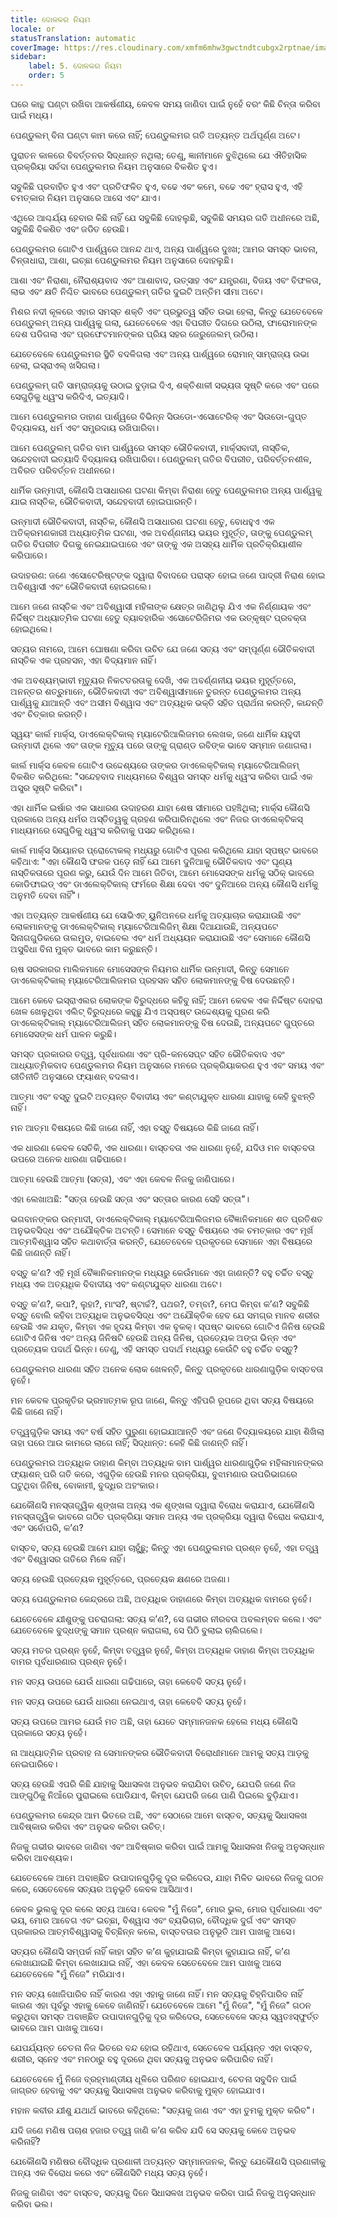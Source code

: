 ```yaml
---
title: ଦୋଳକର ନିୟମ
locale: or
statusTranslation: automatic
coverImage: https://res.cloudinary.com/xmfm6mhw3gwctndtcubgx2rptnae/image/upload/v1741354419/small_cover_la_gran_rebelion_28716e29d2.webp
sidebar:
    label: 5. ଦୋଳକର ନିୟମ
    order: 5
---
```

ଘରେ କାନ୍ଥ ଘଣ୍ଟା ରଖିବା ଆକର୍ଷଣୀୟ, କେବଳ ସମୟ ଜାଣିବା ପାଇଁ ନୁହେଁ ବରଂ କିଛି ଚିନ୍ତା କରିବା ପାଇଁ ମଧ୍ୟ।

ପେଣ୍ଡୁଲମ୍ ବିନା ଘଣ୍ଟା କାମ କରେ ନାହିଁ; ପେଣ୍ଡୁଲମର ଗତି ଅତ୍ୟନ୍ତ ଅର୍ଥପୂର୍ଣ୍ଣ ଅଟେ।

ପୁରାତନ କାଳରେ ବିବର୍ତ୍ତନର ସିଦ୍ଧାନ୍ତ ନଥିଲା; ତେଣୁ, ଜ୍ଞାନୀମାନେ ବୁଝିଥିଲେ ଯେ ଐତିହାସିକ ପ୍ରକ୍ରିୟା ସର୍ବଦା ପେଣ୍ଡୁଲମର ନିୟମ ଅନୁସାରେ ବିକଶିତ ହୁଏ।

ସବୁକିଛି ପ୍ରବାହିତ ହୁଏ ଏବଂ ପ୍ରତିଫଳିତ ହୁଏ, ବଢେ ଏବଂ କମେ, ବଢେ ଏବଂ ହ୍ରାସ ହୁଏ, ଏହି ଚମତ୍କାର ନିୟମ ଅନୁସାରେ ଆସେ ଏବଂ ଯାଏ।

ଏଥିରେ ଆଶ୍ଚର୍ଯ୍ୟ ହେବାର କିଛି ନାହିଁ ଯେ ସବୁକିଛି ଦୋହଲୁଛି, ସବୁକିଛି ସମୟର ଗତି ଅଧୀନରେ ଅଛି, ସବୁକିଛି ବିକଶିତ ଏବଂ ଜଡିତ ହେଉଛି।

ପେଣ୍ଡୁଲମର ଗୋଟିଏ ପାର୍ଶ୍ୱରେ ଆନନ୍ଦ ଥାଏ, ଅନ୍ୟ ପାର୍ଶ୍ୱରେ ଦୁଃଖ; ଆମର ସମସ୍ତ ଭାବନା, ଚିନ୍ତାଧାରା, ଆଶା, ଇଚ୍ଛା ପେଣ୍ଡୁଲମର ନିୟମ ଅନୁସାରେ ଦୋହଲୁଛି।

ଆଶା ଏବଂ ନିରାଶା, ନୈରାଶ୍ୟବାଦ ଏବଂ ଆଶାବାଦ, ଉତ୍ସାହ ଏବଂ ଯନ୍ତ୍ରଣା, ବିଜୟ ଏବଂ ବିଫଳତା, ଲାଭ ଏବଂ କ୍ଷତି ନିଶ୍ଚିତ ଭାବରେ ପେଣ୍ଡୁଲମ୍ ଗତିର ଦୁଇଟି ଅନ୍ତିମ ସୀମା ଅଟେ।

ମିଶର ନଦୀ କୂଳରେ ଏହାର ସମସ୍ତ ଶକ୍ତି ଏବଂ ପ୍ରଭୁତ୍ୱ ସହିତ ଉଭା ହେଲା, କିନ୍ତୁ ଯେତେବେଳେ ପେଣ୍ଡୁଲମ୍ ଅନ୍ୟ ପାର୍ଶ୍ୱକୁ ଗଲା, ଯେତେବେଳେ ଏହା ବିପରୀତ ଦିଗରେ ଉଠିଲା, ଫାରୋମାନଙ୍କ ଦେଶ ପଡିଗଲା ଏବଂ ପ୍ରଫେଟମାନଙ୍କର ପ୍ରିୟ ସହର ଜେରୁଜେଲମ୍ ଉଠିଲା।

ଯେତେବେଳେ ପେଣ୍ଡୁଲମର ସ୍ଥିତି ବଦଳିଗଲା ଏବଂ ଅନ୍ୟ ପାର୍ଶ୍ୱରେ ରୋମାନ୍ ସାମ୍ରାଜ୍ୟ ଉଭା ହେଲା, ଇସ୍ରାଏଲ୍ ଖସିଗଲା।

ପେଣ୍ଡୁଲମ୍ ଗତି ସାମ୍ରାଜ୍ୟକୁ ଉଠାଇ ବୁଡ଼ାଇ ଦିଏ, ଶକ୍ତିଶାଳୀ ସଭ୍ୟତା ସୃଷ୍ଟି କରେ ଏବଂ ପରେ ସେଗୁଡ଼ିକୁ ଧ୍ୱଂସ କରିଦିଏ, ଇତ୍ୟାଦି।

ଆମେ ପେଣ୍ଡୁଲମର ଡାହାଣ ପାର୍ଶ୍ୱରେ ବିଭିନ୍ନ ସିଉଡୋ-ଏସୋଟେରିକ୍ ଏବଂ ସିଉଡୋ-ଗୁପ୍ତ ବିଦ୍ୟାଳୟ, ଧର୍ମ ଏବଂ ସମ୍ପ୍ରଦାୟ ରଖିପାରିବା।

ଆମେ ପେଣ୍ଡୁଲମ୍ ଗତିର ବାମ ପାର୍ଶ୍ୱରେ ସମସ୍ତ ଭୌତିକବାଦୀ, ମାର୍କ୍ସବାଦୀ, ନାସ୍ତିକ, ସନ୍ଦେହବାଦୀ ଇତ୍ୟାଦି ବିଦ୍ୟାଳୟ ରଖିପାରିବା। ପେଣ୍ଡୁଲମ୍ ଗତିର ବିପରୀତ, ପରିବର୍ତ୍ତନଶୀଳ, ଅବିରତ ପରିବର୍ତ୍ତନ ଅଧୀନରେ।

ଧାର୍ମିକ ଉନ୍ମାଦୀ, କୌଣସି ଅସାଧାରଣ ଘଟଣା କିମ୍ବା ନିରାଶା ହେତୁ ପେଣ୍ଡୁଲମର ଅନ୍ୟ ପାର୍ଶ୍ୱକୁ ଯାଇ ନାସ୍ତିକ, ଭୌତିକବାଦୀ, ସନ୍ଦେହବାଦୀ ହୋଇପାରନ୍ତି।

ଉନ୍ମାଦୀ ଭୌତିକବାଦୀ, ନାସ୍ତିକ, କୌଣସି ଅସାଧାରଣ ଘଟଣା ହେତୁ, ବୋଧହୁଏ ଏକ ଅତିକ୍ରମଣକାରୀ ଅଧ୍ୟାତ୍ମିକ ଘଟଣା, ଏକ ଅବର୍ଣ୍ଣନୀୟ ଭୟର ମୁହୂର୍ତ୍ତ, ତାଙ୍କୁ ପେଣ୍ଡୁଲମ୍ ଗତିର ବିପରୀତ ଦିଗକୁ ନେଇଯାଇପାରେ ଏବଂ ତାଙ୍କୁ ଏକ ଅସହ୍ୟ ଧାର୍ମିକ ପ୍ରତିକ୍ରିୟାଶୀଳ କରିପାରେ।

ଉଦାହରଣ: ଜଣେ ଏସୋଟେରିଷ୍ଟଙ୍କ ଦ୍ୱାରା ବିବାଦରେ ପରାସ୍ତ ହୋଇ ଜଣେ ପାଦ୍ରୀ ନିରାଶ ହୋଇ ଅବିଶ୍ୱାସୀ ଏବଂ ଭୌତିକବାଦୀ ହୋଇଗଲେ।

ଆମେ ଜଣେ ନାସ୍ତିକ ଏବଂ ଅବିଶ୍ୱାସୀ ମହିଳାଙ୍କ କ୍ଷେତ୍ର ଜାଣିଥିଲୁ ଯିଏ ଏକ ନିର୍ଣ୍ଣାୟକ ଏବଂ ନିର୍ଦ୍ଦିଷ୍ଟ ଅଧ୍ୟାତ୍ମିକ ଘଟଣା ହେତୁ ବ୍ୟାବହାରିକ ଏସୋଟେରିଜିମର ଏକ ଉତ୍କୃଷ୍ଟ ପ୍ରବକ୍ତା ହୋଇଥିଲେ।

ସତ୍ୟର ନାମରେ, ଆମେ ଘୋଷଣା କରିବା ଉଚିତ ଯେ ଜଣେ ସତ୍ୟ ଏବଂ ସମ୍ପୂର୍ଣ୍ଣ ଭୌତିକବାଦୀ ନାସ୍ତିକ ଏକ ପ୍ରହସନ, ଏହା ବିଦ୍ୟମାନ ନାହିଁ।

ଏକ ଅବଶ୍ୟମ୍ଭାବୀ ମୃତ୍ୟୁର ନିକଟତରତାକୁ ଦେଖି, ଏକ ଅବର୍ଣ୍ଣନୀୟ ଭୟର ମୁହୂର୍ତ୍ତରେ, ଅନନ୍ତର ଶତ୍ରୁମାନେ, ଭୌତିକବାଦୀ ଏବଂ ଅବିଶ୍ୱାସୀମାନେ ତୁରନ୍ତ ପେଣ୍ଡୁଲମର ଅନ୍ୟ ପାର୍ଶ୍ୱକୁ ଯାଆନ୍ତି ଏବଂ ଅସୀମ ବିଶ୍ୱାସ ଏବଂ ଅତ୍ୟଧିକ ଭକ୍ତି ସହିତ ପ୍ରାର୍ଥନା କରନ୍ତି, କାନ୍ଦନ୍ତି ଏବଂ ଚିତ୍କାର କରନ୍ତି।

ସ୍ୱୟଂ କାର୍ଲ ମାର୍କ୍ସ, ଡାଏଲେକ୍ଟିକାଲ୍ ମ୍ୟାଟେରିଆଲିଜମର ଲେଖକ, ଜଣେ ଧାର୍ମିକ ୟହୁଦୀ ଉନ୍ମାଦୀ ଥିଲେ ଏବଂ ତାଙ୍କ ମୃତ୍ୟୁ ପରେ ତାଙ୍କୁ ଗ୍ରାଣ୍ଡ ରବିଙ୍କ ଭାବେ ସମ୍ମାନ ଜଣାଗଲା।

କାର୍ଲ ମାର୍କ୍ସ କେବଳ ଗୋଟିଏ ଉଦ୍ଦେଶ୍ୟରେ ତାଙ୍କର ଡାଏଲେକ୍ଟିକାଲ୍ ମ୍ୟାଟେରିଆଲିଜମ୍ ବିକଶିତ କରିଥିଲେ: "ସନ୍ଦେହବାଦ ମାଧ୍ୟମରେ ବିଶ୍ୱର ସମସ୍ତ ଧର୍ମକୁ ଧ୍ୱଂସ କରିବା ପାଇଁ ଏକ ଅସ୍ତ୍ର ସୃଷ୍ଟି କରିବା"।

ଏହା ଧାର୍ମିକ ଇର୍ଷାର ଏକ ସାଧାରଣ ଉଦାହରଣ ଯାହା ଶେଷ ସୀମାରେ ପହଞ୍ଚିଥିଲା; ମାର୍କ୍ସ କୌଣସି ପ୍ରକାରେ ଅନ୍ୟ ଧର୍ମର ଅସ୍ତିତ୍ୱକୁ ଗ୍ରହଣ କରିପାରିନଥିଲେ ଏବଂ ନିଜର ଡାଏଲେକ୍ଟିକସ୍ ମାଧ୍ୟମରେ ସେଗୁଡିକୁ ଧ୍ୱଂସ କରିବାକୁ ପସନ୍ଦ କରିଥିଲେ।

କାର୍ଲ ମାର୍କ୍ସ ସିୟୋନର ପ୍ରୋଟୋକଲ୍ ମଧ୍ୟରୁ ଗୋଟିଏ ପୂରଣ କରିଥିଲେ ଯାହା ସ୍ପଷ୍ଟ ଭାବରେ କହିଥାଏ: "ଏହା କୌଣସି ଫରକ ପଡ଼େ ନାହିଁ ଯେ ଆମେ ଦୁନିଆକୁ ଭୌତିକବାଦ ଏବଂ ଘୃଣ୍ୟ ନାସ୍ତିକତାରେ ପୂରଣ କରୁ, ଯେଉଁ ଦିନ ଆମେ ଜିତିବା, ଆମେ ମୋସେସଙ୍କ ଧର୍ମକୁ ସଠିକ୍ ଭାବରେ କୋଡିଫାଇଡ୍ ଏବଂ ଡାଏଲେକ୍ଟିକାଲ୍ ଫର୍ମରେ ଶିକ୍ଷା ଦେବା ଏବଂ ଦୁନିଆରେ ଅନ୍ୟ କୌଣସି ଧର୍ମକୁ ଅନୁମତି ଦେବା ନାହିଁ"।

ଏହା ଅତ୍ୟନ୍ତ ଆକର୍ଷଣୀୟ ଯେ ସୋଭିଏତ୍ ୟୁନିଅନରେ ଧର୍ମକୁ ଅତ୍ୟାଚାର କରାଯାଉଛି ଏବଂ ଲୋକମାନଙ୍କୁ ଡାଏଲେକ୍ଟିକାଲ୍ ମ୍ୟାଟେରିଆଲିଜିମ୍ ଶିକ୍ଷା ଦିଆଯାଉଛି, ଅନ୍ୟପଟେ ସିନାଗଗୁଡିକରେ ତାଲମୁଡ, ବାଇବେଲ ଏବଂ ଧର୍ମ ଅଧ୍ୟୟନ କରାଯାଉଛି ଏବଂ ସେମାନେ କୌଣସି ଅସୁବିଧା ବିନା ମୁକ୍ତ ଭାବରେ କାମ କରୁଛନ୍ତି।

ଋଷ ସରକାରର ମାଲିକମାନେ ମୋସେସଙ୍କ ନିୟମର ଧାର୍ମିକ ଉନ୍ମାଦୀ, କିନ୍ତୁ ସେମାନେ ଡାଏଲେକ୍ଟିକାଲ୍ ମ୍ୟାଟେରିଆଲିଜମର ପ୍ରହସନ ସହିତ ଲୋକମାନଙ୍କୁ ବିଷ ଦେଉଛନ୍ତି।

ଆମେ କେବେ ଇସ୍ରାଏଲର ଲୋକଙ୍କ ବିରୁଦ୍ଧରେ କହିବୁ ନାହିଁ; ଆମେ କେବଳ ଏକ ନିର୍ଦ୍ଦିଷ୍ଟ ଦୋହରା ଖେଳ ଖେଳୁଥିବା ଏଲିଟ୍ ବିରୁଦ୍ଧରେ କହୁଛୁ ଯିଏ ଅସ୍ପଷ୍ଟ ଉଦ୍ଦେଶ୍ୟକୁ ପୂରଣ କରି ଡାଏଲେକ୍ଟିକାଲ୍ ମ୍ୟାଟେରିଆଲିଜମ୍ ସହିତ ଲୋକମାନଙ୍କୁ ବିଷ ଦେଉଛି, ଅନ୍ୟପଟେ ଗୁପ୍ତରେ ମୋସେସଙ୍କ ଧର୍ମ ପାଳନ କରୁଛି।

ସମସ୍ତ ପ୍ରକାରର ତତ୍ତ୍ୱ, ପୂର୍ବଧାରଣା ଏବଂ ପ୍ରି-କନସେପ୍ଟ ସହିତ ଭୌତିକବାଦ ଏବଂ ଆଧ୍ୟାତ୍ମିକବାଦ ପେଣ୍ଡୁଲମର ନିୟମ ଅନୁସାରେ ମନରେ ପ୍ରକ୍ରିୟାକରଣ ହୁଏ ଏବଂ ସମୟ ଏବଂ ରୀତିନୀତି ଅନୁସାରେ ଫ୍ୟାଶନ୍ ବଦଳାଏ।

ଆତ୍ମା ଏବଂ ବସ୍ତୁ ଦୁଇଟି ଅତ୍ୟନ୍ତ ବିବାଦୀୟ ଏବଂ କଣ୍ଟାଯୁକ୍ତ ଧାରଣା ଯାହାକୁ କେହି ବୁଝନ୍ତି ନାହିଁ।

ମନ ଆତ୍ମା ବିଷୟରେ କିଛି ଜାଣେ ନାହିଁ, ଏହା ବସ୍ତୁ ବିଷୟରେ କିଛି ଜାଣେ ନାହିଁ।

ଏକ ଧାରଣା କେବଳ ସେତିକି, ଏକ ଧାରଣା। ବାସ୍ତବତା ଏକ ଧାରଣା ନୁହେଁ, ଯଦିଓ ମନ ବାସ୍ତବତା ଉପରେ ଅନେକ ଧାରଣା ଗଢିପାରେ।

ଆତ୍ମା ହେଉଛି ଆତ୍ମା (ସତ୍ତା), ଏବଂ ଏହା କେବଳ ନିଜକୁ ଜାଣିପାରେ।

ଏହା ଲେଖାଅଛି: "ସତ୍ତା ହେଉଛି ସତ୍ତା ଏବଂ ସତ୍ତାର କାରଣ ସେହି ସତ୍ତା"।

ଭଗବାନଙ୍କର ଉନ୍ମାଦୀ, ଡାଏଲେକ୍ଟିକାଲ୍ ମ୍ୟାଟେରିଆଲିଜମର ବୈଜ୍ଞାନିକମାନେ ଶତ ପ୍ରତିଶତ ଅନୁଭବସିଦ୍ଧ ଏବଂ ଅଯୌକ୍ତିକ ଅଟନ୍ତି। ସେମାନେ ବସ୍ତୁ ବିଷୟରେ ଏକ ଚମତ୍କାର ଏବଂ ମୂର୍ଖ ଆତ୍ମବିଶ୍ୱାସ ସହିତ କଥାବାର୍ତ୍ତା କରନ୍ତି, ଯେତେବେଳେ ପ୍ରକୃତରେ ସେମାନେ ଏହା ବିଷୟରେ କିଛି ଜାଣନ୍ତି ନାହିଁ।

ବସ୍ତୁ କ’ଣ? ଏହି ମୂର୍ଖ ବୈଜ୍ଞାନିକମାନଙ୍କ ମଧ୍ୟରୁ କେଉଁମାନେ ଏହା ଜାଣନ୍ତି? ବହୁ ଚର୍ଚ୍ଚିତ ବସ୍ତୁ ମଧ୍ୟ ଏକ ଅତ୍ୟଧିକ ବିବାଦୀୟ ଏବଂ କଣ୍ଟାଯୁକ୍ତ ଧାରଣା ଅଟେ।

ବସ୍ତୁ କ’ଣ?, କପା?, ଲୁହା?, ମାଂସ?, ଷ୍ଟାର୍ଚ୍ଚ?, ପଥର?, ତମ୍ବା?, ମେଘ କିମ୍ବା କ’ଣ? ସବୁକିଛି ବସ୍ତୁ ବୋଲି କହିବା ଅତ୍ୟଧିକ ଅନୁଭବସିଦ୍ଧ ଏବଂ ଅଯୌକ୍ତିକ ହେବ ଯେ ସମଗ୍ର ମାନବ ଶରୀର ହେଉଛି ଏକ ଯକୃତ, କିମ୍ବା ଏକ ହୃଦୟ କିମ୍ବା ଏକ ବୃକକ୍। ସ୍ପଷ୍ଟ ଭାବରେ ଗୋଟିଏ ଜିନିଷ ହେଉଛି ଗୋଟିଏ ଜିନିଷ ଏବଂ ଅନ୍ୟ ଜିନିଷଟି ହେଉଛି ଅନ୍ୟ ଜିନିଷ, ପ୍ରତ୍ୟେକ ଅଙ୍ଗ ଭିନ୍ନ ଏବଂ ପ୍ରତ୍ୟେକ ପଦାର୍ଥ ଭିନ୍ନ। ତେଣୁ, ଏହି ସମସ୍ତ ପଦାର୍ଥ ମଧ୍ୟରୁ କେଉଁଟି ବହୁ ଚର୍ଚ୍ଚିତ ବସ୍ତୁ?

ପେଣ୍ଡୁଲମର ଧାରଣା ସହିତ ଅନେକ ଲୋକ ଖେଳନ୍ତି, କିନ୍ତୁ ପ୍ରକୃତରେ ଧାରଣାଗୁଡ଼ିକ ବାସ୍ତବତା ନୁହେଁ।

ମନ କେବଳ ପ୍ରକୃତିର ଭ୍ରମାତ୍ମକ ରୂପ ଜାଣେ, କିନ୍ତୁ ଏହିପରି ରୂପରେ ଥିବା ସତ୍ୟ ବିଷୟରେ କିଛି ଜାଣେ ନାହିଁ।

ତତ୍ତ୍ୱଗୁଡ଼ିକ ସମୟ ଏବଂ ବର୍ଷ ସହିତ ପୁରୁଣା ହୋଇଯାଆନ୍ତି ଏବଂ ଜଣେ ବିଦ୍ୟାଳୟରେ ଯାହା ଶିଖିଲା ତାହା ପରେ ଆଉ କାମରେ ଲାଗେ ନାହିଁ; ସିଦ୍ଧାନ୍ତ: କେହି କିଛି ଜାଣନ୍ତି ନାହିଁ।

ପେଣ୍ଡୁଲମର ଅତ୍ୟଧିକ ଡାହାଣ କିମ୍ବା ଅତ୍ୟଧିକ ବାମ ପାର୍ଶ୍ୱର ଧାରଣାଗୁଡ଼ିକ ମହିଳାମାନଙ୍କର ଫ୍ୟାଶନ୍ ପରି ଗତି କରେ, ଏଗୁଡ଼ିକ ହେଉଛି ମନର ପ୍ରକ୍ରିୟା, ବୁଝାମଣାର ଉପରିଭାଗରେ ଘଟୁଥିବା ଜିନିଷ, ବୋକାମୀ, ବୁଦ୍ଧିର ଅହଂକାର।

ଯେକୌଣସି ମନସ୍ତାତ୍ତ୍ୱିକ ଶୃଙ୍ଖଳା ଅନ୍ୟ ଏକ ଶୃଙ୍ଖଳା ଦ୍ୱାରା ବିରୋଧ କରାଯାଏ, ଯେକୌଣସି ମନସ୍ତାତ୍ତ୍ୱିକ ଭାବରେ ଗଠିତ ପ୍ରକ୍ରିୟା ସମାନ ଅନ୍ୟ ଏକ ପ୍ରକ୍ରିୟା ଦ୍ୱାରା ବିରୋଧ କରାଯାଏ, ଏବଂ ସର୍ବୋପରି, କ’ଣ?

ବାସ୍ତବ, ସତ୍ୟ ହେଉଛି ଆମେ ଯାହା ଚାହୁଁଛୁ; କିନ୍ତୁ ଏହା ପେଣ୍ଡୁଲମର ପ୍ରଶ୍ନ ନୁହେଁ, ଏହା ତତ୍ତ୍ୱ ଏବଂ ବିଶ୍ୱାସର ଗତିରେ ମିଳେ ନାହିଁ।

ସତ୍ୟ ହେଉଛି ପ୍ରତ୍ୟେକ ମୁହୂର୍ତ୍ତରେ, ପ୍ରତ୍ୟେକ କ୍ଷଣରେ ଅଜଣା।

ସତ୍ୟ ପେଣ୍ଡୁଲମର କେନ୍ଦ୍ରରେ ଅଛି, ଅତ୍ୟଧିକ ଡାହାଣରେ କିମ୍ବା ଅତ୍ୟଧିକ ବାମରେ ନୁହେଁ।

ଯେତେବେଳେ ଯୀଶୁଙ୍କୁ ପଚରାଗଲା: ସତ୍ୟ କ’ଣ?, ସେ ଗଭୀର ନୀରବତା ଅବଲମ୍ବନ କଲେ। ଏବଂ ଯେତେବେଳେ ବୁଦ୍ଧଙ୍କୁ ସମାନ ପ୍ରଶ୍ନ କରାଗଲା, ସେ ପିଠି ବୁଲାଇ ଚାଲିଗଲେ।

ସତ୍ୟ ମତର ପ୍ରଶ୍ନ ନୁହେଁ, କିମ୍ବା ତତ୍ତ୍ୱର ନୁହେଁ, କିମ୍ବା ଅତ୍ୟଧିକ ଡାହାଣ କିମ୍ବା ଅତ୍ୟଧିକ ବାମର ପୂର୍ବଧାରଣାର ପ୍ରଶ୍ନ ନୁହେଁ।

ମନ ସତ୍ୟ ଉପରେ ଯେଉଁ ଧାରଣା ଗଢିପାରେ, ତାହା କେବେବି ସତ୍ୟ ନୁହେଁ।

ମନ ସତ୍ୟ ଉପରେ ଯେଉଁ ଧାରଣା ନେଇଥାଏ, ତାହା କେବେବି ସତ୍ୟ ନୁହେଁ।

ସତ୍ୟ ଉପରେ ଆମର ଯେଉଁ ମତ ଅଛି, ତାହା ଯେତେ ସମ୍ମାନଜନକ ହେଲେ ମଧ୍ୟ କୌଣସି ପ୍ରକାରେ ସତ୍ୟ ନୁହେଁ।

ନା ଆଧ୍ୟାତ୍ମିକ ପ୍ରବାହ ନା ସେମାନଙ୍କର ଭୌତିକବାଦୀ ବିରୋଧୀମାନେ ଆମକୁ ସତ୍ୟ ଆଡ଼କୁ ନେଇପାରିବେ।

ସତ୍ୟ ହେଉଛି ଏପରି କିଛି ଯାହାକୁ ସିଧାସଳଖ ଅନୁଭବ କରାଯିବା ଉଚିତ୍, ଯେପରି ଜଣେ ନିଜ ଆଙ୍ଗୁଠିକୁ ନିଆଁରେ ପୁରାଇଲେ ପୋଡିଯାଏ, କିମ୍ବା ଯେପରି ଜଣେ ପାଣି ପିଇଲେ ବୁଡ଼ିଯାଏ।

ପେଣ୍ଡୁଲମର କେନ୍ଦ୍ର ଆମ ଭିତରେ ଅଛି, ଏବଂ ସେଠାରେ ଆମେ ବାସ୍ତବ, ସତ୍ୟକୁ ସିଧାସଳଖ ଆବିଷ୍କାର କରିବା ଏବଂ ଅନୁଭବ କରିବା ଉଚିତ୍।

ନିଜକୁ ଗଭୀର ଭାବରେ ଜାଣିବା ଏବଂ ଆବିଷ୍କାର କରିବା ପାଇଁ ଆମକୁ ସିଧାସଳଖ ନିଜକୁ ଅନୁସନ୍ଧାନ କରିବା ଆବଶ୍ୟକ।

ଯେତେବେଳେ ଆମେ ଅବାଞ୍ଛିତ ଉପାଦାନଗୁଡ଼ିକୁ ଦୂର କରିଦେଉ, ଯାହା ମିଳିତ ଭାବରେ ନିଜକୁ ଗଠନ କରେ, ସେତେବେଳେ ସତ୍ୟର ଅନୁଭୂତି କେବଳ ଆସିଥାଏ।

କେବଳ ଭୁଲକୁ ଦୂର କଲେ ସତ୍ୟ ଆସେ। କେବଳ "ମୁଁ ନିଜେ", ମୋର ଭୁଲ, ମୋର ପୂର୍ବଧାରଣା ଏବଂ ଭୟ, ମୋର ଆବେଗ ଏବଂ ଇଚ୍ଛା, ବିଶ୍ୱାସ ଏବଂ ବ୍ୟଭିଚାର, ବୌଦ୍ଧିକ ଦୁର୍ଗ ଏବଂ ସମସ୍ତ ପ୍ରକାରର ଆତ୍ମବିଶ୍ୱାସକୁ ବିଚ୍ଛିନ୍ନ କଲେ, ବାସ୍ତବତାର ଅନୁଭୂତି ଆମ ପାଖକୁ ଆସେ।

ସତ୍ୟର କୌଣସି ସମ୍ପର୍କ ନାହିଁ କାହା ସହିତ କ’ଣ କୁହାଯାଇଛି କିମ୍ବା କୁହାଯାଇ ନାହିଁ, କ’ଣ ଲେଖାଯାଇଛି କିମ୍ବା ଲେଖାଯାଇ ନାହିଁ, ଏହା କେବଳ ସେତେବେଳେ ଆମ ପାଖକୁ ଆସେ ଯେତେବେଳେ "ମୁଁ ନିଜେ" ମରିଯାଏ।

ମନ ସତ୍ୟ ଖୋଜିପାରିବ ନାହିଁ କାରଣ ଏହା ଏହାକୁ ଜାଣେ ନାହିଁ। ମନ ସତ୍ୟକୁ ଚିହ୍ନିପାରିବ ନାହିଁ କାରଣ ଏହା ପୂର୍ବରୁ ଏହାକୁ କେବେ ଜାଣିନାହିଁ। ଯେତେବେଳେ ଆମେ "ମୁଁ ନିଜେ", "ମୁଁ ନିଜେ" ଗଠନ କରୁଥିବା ସମସ୍ତ ଅବାଞ୍ଛିତ ଉପାଦାନଗୁଡ଼ିକୁ ଦୂର କରିଦେଉ, ସେତେବେଳେ ସତ୍ୟ ସ୍ୱତଃସ୍ଫୁର୍ତ୍ତ ଭାବରେ ଆମ ପାଖକୁ ଆସେ।

ଯେପର୍ଯ୍ୟନ୍ତ ଚେତନା ନିଜ ଭିତରେ ବନ୍ଦ ହୋଇ ରହିଥାଏ, ସେତେବେଳ ପର୍ଯ୍ୟନ୍ତ ଏହା ବାସ୍ତବ, ଶରୀର, ସ୍ନେହ ଏବଂ ମନଠାରୁ ବହୁ ଦୂରରେ ଥିବା ସତ୍ୟକୁ ଅନୁଭବ କରିପାରିବ ନାହିଁ।

ଯେତେବେଳେ ମୁଁ ନିଜେ ବ୍ରହ୍ମାଣ୍ଡୀୟ ଧୂଳିରେ ପରିଣତ ହୋଇଯାଏ, ଚେତନା ସବୁଦିନ ପାଇଁ ଜାଗ୍ରତ ହେବାକୁ ଏବଂ ସତ୍ୟକୁ ସିଧାସଳଖ ଅନୁଭବ କରିବାକୁ ମୁକ୍ତ ହୋଇଯାଏ।

ମହାନ କବୀର ଯୀଶୁ ଯଥାର୍ଥ ଭାବରେ କହିଥିଲେ: "ସତ୍ୟକୁ ଜାଣ ଏବଂ ଏହା ତୁମକୁ ମୁକ୍ତ କରିବ"।

ଯଦି ଜଣେ ମଣିଷ ପଚାଶ ହଜାର ତତ୍ତ୍ୱ ଜାଣି କ’ଣ କରିବ ଯଦି ସେ ସତ୍ୟକୁ କେବେ ଅନୁଭବ କରିନାହିଁ?

ଯେକୌଣସି ମଣିଷର ବୌଦ୍ଧିକ ପ୍ରଣାଳୀ ଅତ୍ୟନ୍ତ ସମ୍ମାନଜନକ, କିନ୍ତୁ ଯେକୌଣସି ପ୍ରଣାଳୀକୁ ଅନ୍ୟ ଏକ ବିରୋଧ କରେ ଏବଂ କୌଣସିଟି ମଧ୍ୟ ସତ୍ୟ ନୁହେଁ।

ନିଜକୁ ଜାଣିବା ଏବଂ ବାସ୍ତବ, ସତ୍ୟକୁ ଦିନେ ସିଧାସଳଖ ଅନୁଭବ କରିବା ପାଇଁ ନିଜକୁ ଅନୁସନ୍ଧାନ କରିବା ଭଲ।

